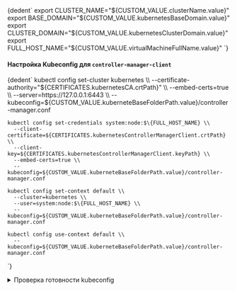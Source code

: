 


<CodeBlock language="bash">
  {dedent`
    export CLUSTER_NAME="${CUSTOM_VALUE.clusterName.value}"
    export BASE_DOMAIN="${CUSTOM_VALUE.kubernetesBaseDomain.value}"
    export CLUSTER_DOMAIN="${CUSTOM_VALUE.kubernetesClusterDomain.value}"
    export FULL_HOST_NAME="${CUSTOM_VALUE.virtualMachineFullName.value}"
  `}
</CodeBlock>

#### Настройка Kubeconfig для `controller-manager-client`
<CodeBlock language="bash">
  {dedent`
    kubectl config set-cluster kubernetes \\
      --certificate-authority="${CERTIFICATES.kubernetesCA.crtPath}" \\
      --embed-certs=true \\
      --server=https://127.0.0.1:6443 \\
      --kubeconfig=${CUSTOM_VALUE.kuberneteBaseFolderPath.value}/controller-manager.conf

    kubectl config set-credentials system:node:$\{FULL_HOST_NAME} \\
      --client-certificate=${CERTIFICATES.kubernetesControllerManagerClient.crtPath} \\
      --client-key=${CERTIFICATES.kubernetesControllerManagerClient.keyPath} \\
      --embed-certs=true \\
      --kubeconfig=${CUSTOM_VALUE.kuberneteBaseFolderPath.value}/controller-manager.conf

    kubectl config set-context default \\
      --cluster=kubernetes \\
      --user=system:node:$\{FULL_HOST_NAME} \\
      --kubeconfig=${CUSTOM_VALUE.kuberneteBaseFolderPath.value}/controller-manager.conf

    kubectl config use-context default \\
      --kubeconfig=${CUSTOM_VALUE.kuberneteBaseFolderPath.value}/controller-manager.conf
  `}
</CodeBlock>

<details className="custom-blue-block">
  <summary>Проверка готовности kubeconfig</summary>
  :::warning Обратите ВНИМАНИЕ!

  Данный раздел зависит от следующих разделов:
  - [SSL Certificate Check](/docs/tech-docs/kubernetes/certificates/examinationOpensslComponent.mdx).
  :::

  <CodeBlock language="bash">
    {dedent`
      ${CUSTOM_VALUE.kuberneteBaseFolderPath.value}/openssl/cert-report.sh ${CUSTOM_VALUE.kuberneteBaseFolderPath.value}/controller-manager.conf
    `}
  </CodeBlock>

  :::note Вывод команды
  <CodeBlock language="bash">
    {dedent`
      CERTIFICATE                EXPIRES                  RESIDUAL TIME   CERTIFICATE AUTHORITY   EXTERNALLY MANAGED
      controller-manager.conf    Oct 22, 2025 22:06 UTC   364d            kubernetes              no
    `}
  </CodeBlock>
  :::

</details>

